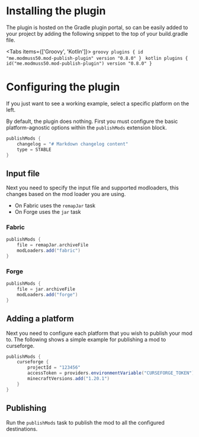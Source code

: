 
# Installing the plugin
 
The plugin is hosted on the Gradle plugin portal, so can be easily added to your project by adding the following snippet to the top of your build.gradle file.
 
<Tabs items={['Groovy', 'Kotlin']}>
  <Tab>
    ```groovy
    plugins {
        id "me.modmuss50.mod-publish-plugin" version "0.8.0"
    }
    ```
  </Tab>
  <Tab>
    ```kotlin
    plugins {
        id("me.modmuss50.mod-publish-plugin") version "0.8.0"
    }
    ```
  </Tab>
</Tabs>

# Configuring the plugin


<Callout type="info" emoji="ℹ️">
    If you just want to see a working example, select a specific platform on the left.
</Callout>

By default, the plugin does nothing. First you must configure the basic platform-agnostic options within the `publishMods` extension block.

```groovy
publishMods {
    changelog = "# Markdown changelog content"
    type = STABLE
}
```

## Input file

Next you need to specify the input file and supported modloaders, this changes based on the mod loader you are using.

- On Fabric uses the `remapJar` task
- On Forge uses the `jar` task

### Fabric

```groovy
publishMods {
    file = remapJar.archiveFile
    modLoaders.add("fabric")
}
```

### Forge

```groovy
publishMods {
    file = jar.archiveFile
    modLoaders.add("forge")
}
```

## Adding a platform

Next you need to configure each platform that you wish to publish your mod to. The following shows a simple example for publishing a mod to curseforge.

```groovy
publishMods {
    curseforge {
        projectId = "123456"
        accessToken = providers.environmentVariable("CURSEFORGE_TOKEN")
        minecraftVersions.add("1.20.1")
    }
}
```
## Publishing

Run the `publishMods` task to publish the mod to all the configured destinations.